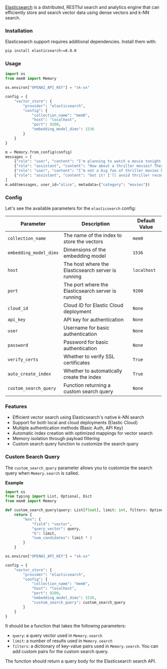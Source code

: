 [Elasticsearch](https://www.elastic.co/) is a distributed, RESTful search and analytics engine that can efficiently store and search vector data using dense vectors and k-NN search.

### Installation

Elasticsearch support requires additional dependencies. Install them with:

```bash
pip install elasticsearch>=8.0.0
```

### Usage

```python
import os
from mem0 import Memory

os.environ["OPENAI_API_KEY"] = "sk-xx"

config = {
    "vector_store": {
        "provider": "elasticsearch",
        "config": {
            "collection_name": "mem0",
            "host": "localhost",
            "port": 9200,
            "embedding_model_dims": 1536
        }
    }
}

m = Memory.from_config(config)
messages = [
    {"role": "user", "content": "I'm planning to watch a movie tonight. Any recommendations?"},
    {"role": "assistant", "content": "How about a thriller movies? They can be quite engaging."},
    {"role": "user", "content": "I’m not a big fan of thriller movies but I love sci-fi movies."},
    {"role": "assistant", "content": "Got it! I'll avoid thriller recommendations and suggest sci-fi movies in the future."}
]
m.add(messages, user_id="alice", metadata={"category": "movies"})
```

### Config

Let's see the available parameters for the `elasticsearch` config:

| Parameter              | Description                                        | Default Value |
| ---------------------- | -------------------------------------------------- | ------------- |
| `collection_name`      | The name of the index to store the vectors         | `mem0`        |
| `embedding_model_dims` | Dimensions of the embedding model                  | `1536`        |
| `host`                 | The host where the Elasticsearch server is running | `localhost`   |
| `port`                 | The port where the Elasticsearch server is running | `9200`        |
| `cloud_id`             | Cloud ID for Elastic Cloud deployment              | `None`        |
| `api_key`              | API key for authentication                         | `None`        |
| `user`                 | Username for basic authentication                  | `None`        |
| `password`             | Password for basic authentication                  | `None`        |
| `verify_certs`         | Whether to verify SSL certificates                 | `True`        |
| `auto_create_index`    | Whether to automatically create the index          | `True`        |
| `custom_search_query`  | Function returning a custom search query            | `None`        |

### Features

- Efficient vector search using Elasticsearch's native k-NN search
- Support for both local and cloud deployments (Elastic Cloud)
- Multiple authentication methods (Basic Auth, API Key)
- Automatic index creation with optimized mappings for vector search
- Memory isolation through payload filtering
- Custom search query function to customize the search query

### Custom Search Query

The `custom_search_query` parameter allows you to customize the search query when `Memory.search` is called.

__Example__
```python
import os
from typing import List, Optional, Dict
from mem0 import Memory

def custom_search_query(query: List[float], limit: int, filters: Optional[Dict]) -> Dict:
    return {
        "knn": {
            "field": "vector",
            "query_vector": query,
            "k": limit,
            "num_candidates": limit * 2
        }
    }

os.environ["OPENAI_API_KEY"] = "sk-xx"

config = {
    "vector_store": {
        "provider": "elasticsearch",
        "config": {
            "collection_name": "mem0",
            "host": "localhost",
            "port": 9200,
            "embedding_model_dims": 1536,
            "custom_search_query": custom_search_query
        }
    }
}
```
It should be a function that takes the following parameters:
- `query`: a query vector used in `Memory.search`
- `limit`: a number of results used in `Memory.search`
- `filters`: a dictionary of key-value pairs used in `Memory.search`. You can add custom pairs for the custom search query.

The function should return a query body for the Elasticsearch search API.